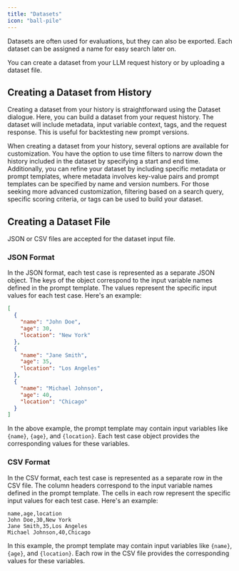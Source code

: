 ```yaml
---
title: "Datasets"
icon: "ball-pile"
---
```



Datasets are often used for evaluations, but they can also be exported. Each dataset can be assigned a name for easy search later on.

You can create a dataset from your LLM request history or by uploading a dataset file.

## Creating a Dataset from History

Creating a dataset from your history is straightforward using the Dataset dialogue. Here, you can build a dataset from your request history. The dataset will include metadata, input variable context, tags, and the request response. This is useful for backtesting new prompt versions.

When creating a dataset from your history, several options are available for customization. You have the option to use time filters to narrow down the history included in the dataset by specifying a start and end time. Additionally, you can refine your dataset by including specific metadata or prompt templates, where metadata involves key-value pairs and prompt templates can be specified by name and version numbers. For those seeking more advanced customization, filtering based on a search query, specific scoring criteria, or tags can be used to build your dataset. 


## Creating a Dataset File

JSON or CSV files are accepted for the dataset input file.

### JSON Format

In the JSON format, each test case is represented as a separate JSON object. The keys of the object correspond to the input variable names defined in the prompt template. The values represent the specific input values for each test case. Here's an example:

```json
[
  {
    "name": "John Doe",
    "age": 30,
    "location": "New York"
  },
  {
    "name": "Jane Smith",
    "age": 35,
    "location": "Los Angeles"
  },
  {
    "name": "Michael Johnson",
    "age": 40,
    "location": "Chicago"
  }
]

```

In the above example, the prompt template may contain input variables like `{name}`, `{age}`, and `{location}`. Each test case object provides the corresponding values for these variables.

### CSV Format

In the CSV format, each test case is represented as a separate row in the CSV file. The column headers correspond to the input variable names defined in the prompt template. The cells in each row represent the specific input values for each test case. Here's an example:

```
name,age,location
John Doe,30,New York
Jane Smith,35,Los Angeles
Michael Johnson,40,Chicago
```

In this example, the prompt template may contain input variables like `{name}`, `{age}`, and `{location}`. Each row in the CSV file provides the corresponding values for these variables.
